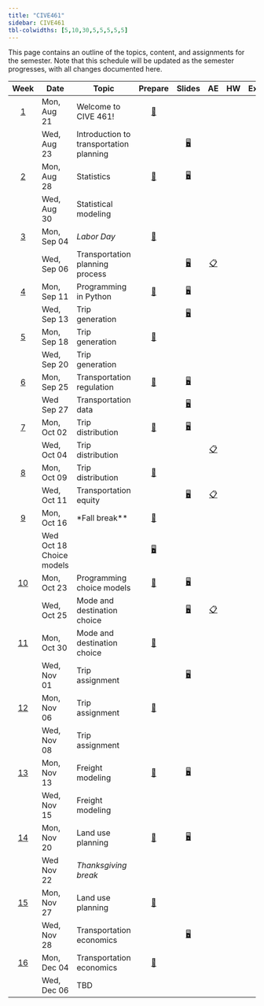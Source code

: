 ```yaml
---
title: "CIVE461"
sidebar: CIVE461
tbl-colwidths: [5,10,30,5,5,5,5,5]
---
```


This page contains an outline of the topics, content, and assignments for the semester.
Note that this schedule will be updated as the semester progresses, with all changes documented here.

::: column-screen-inset-right
|           Week            | Date        | Topic                                               |                             Prepare                             |                                   Slides                                   				|                                                       AE                                                        |                                                                                       HW                                                                                       |                            Exam                            |
|:------:|--------|--------|:------:|:------:|:------:|:------:|:------:|:------:|:------:|
|  [1](/weeks/week-1.html)  | Mon, Aug 21  | Welcome to CIVE 461!                               | [📖](/weeks/week-1.html#prepare){aria-label="Week  summary"}    |      				 																      |                                                                                                                 |                                                                                                                                   |															|
|                           | Wed, Aug 23  | Introduction to transportation planning			|                                                                 |[🖥️](/teaching/CIVE461/slides/lec-1.html "Lecture slides"){aria-label="Lecture 1 slides"}  |              |                                                                                                                                                                                |                                                            |
|  [2](/weeks/week-2.html)  | Mon, Aug 28 | Statistics											|  [📖](/weeks/week-2.html#prepare){aria-label="Week 2 summary"}  | [🖥️](/teaching/CIVE461/slides/lec-2.html "Lab slides"){aria-label="Lab 2 slides"}      |                                                                                                                 |                                                                                                                                                                                |                                                            |
|                           | Wed, Aug 30 | Statistical modeling								|  																  |  																						  |                                                                                                                 |                                                                                                                                                                                |                                                            |
|  [3](/weeks/week-3.html)  | Mon, Sep 04 | *Labor Day*											| [📖](/weeks/week-3.html#prepare){aria-label="Week 3 summary"}   |                                                                            |                                                                                                                 |                                                                                                                                                                                |                                                            |
|                           | Wed, Sep 06 | Transportation planning process						|    															  |  [🖥️](/teaching/CIVE461/slides/lec-3.html "Lecture slides"){aria-label="Lecture 3 slides"}  |    [📋](/ae/ae-2-dcbikeshare.html "Application exercise"){aria-label="Application Exercise 2 instructions"}     |                                                                                                                                                                                |                                                            |
|  [4](/weeks/week-4.html)  | Mon, Sep 11 | Programming in Python								| [📖](/weeks/week-4.html#prepare){aria-label="Week 4 summary"}   |      [🖥️](/teaching/CIVE461/slides/lec-4.html "Lecture slides"){aria-label="Lecture 4 slides"}       |                                                                                                                 |                                                                                                                                                                                |                                                            |
|                           | Wed, Sep 13 | Trip generation										|    															  |  [🖥️](/teaching/CIVE461/slides/lec-5.html "Lecture slides"){aria-label="Lecture 5 slides"}  |                                                                                                                 |                                                                                                                                                                                |                                                            |
|  [5](/weeks/week-5.html)  | Mon, Sep 18 | Trip generation										|   [📖](/weeks/week-5.html#prepare){aria-label="Week 5 summary"} |      																				      |                                                                                                                 |                                                                                                                                                                                |                                                            |
|                           | Wed, Sep 20  | Trip generation									|   															  |  																						  |                                                                                                                 |                                                                                                                                                                                |                                                            |
|  [6](/weeks/week-6.html)  | Mon, Sep 25  | Transportation regulation							| [📖](/weeks/week-6.html#prepare){aria-label="Week 6 summary"}   |  [🖥️](/teaching/CIVE461/slides/lec-6.html "Lecture slides"){aria-label="Lecture 6 slides"}                                                                          |                                                                                                                 |                                                                                                                                                                                |                                                            |
|                           | Wed  Sep 27 | Transportation data									|                                                                 | [🖥️](/teaching/CIVE461/slides/lec-7.html "Lecture slides"){aria-label="Lecture 7 slides"}                                                                           |                                                                                                                 |                                                                                                                                                                                |  |
|  [7](/weeks/week-7.html)  | Mon, Oct 02 | Trip distribution									| [📖](/weeks/week-7.html#prepare){aria-label="Week 7 summary"}   |  [🖥️](/teaching/CIVE461/slides/lec-8.html "Lecture slides"){aria-label="Lecture 8 slides"}                                                                          |                                                                                                                 |                                                                                                                                                                                |                                                            |
|                           | Wed, Oct 04 | Trip distribution									|    															  | 																						 |     [📋](/ae/ae-5-the-office.html "Application exercise"){aria-label="Application Exercise 5 instructions"}     |                                                                                                                                                                                |                                                            |
|  [8](/weeks/week-8.html)  | Mon, Oct 09 | Trip distribution									| [📖](/weeks/week-8.html#prepare){aria-label="Week 8 summary"}   |                                                                            |                                                                                                                 |                                                                                                                                                                                |                                                            |
|                           | Wed, Oct 11 | Transportation equity								|    															  | [🖥️](/teaching/CIVE461/slides/lec-9.html "Lecture slides"){aria-label="Lecture 9 slides"} |   [📋](/ae/ae-6-the-office-cv.html "Application exercise"){aria-label="Application Exercise 6 instructions"}    |                                                                                                                                                                                |                                                            |
|  [9](/weeks/week-9.html)  | Mon, Oct 16 | *Fall break**										| [📖](/weeks/week-9.html#prepare){aria-label="Week 9 summary"}   |                                                                            |                                                                                                                 |                                                                                                                                                                                |                                                            |
|                           | Wed  Oct 18   Choice models										|                                                                 | [🖥️](/teaching/CIVE461/slides/lec-10.html "Lecture slides"){aria-label="Lecture 10 slides"}                                                                           |                                                                                                                 |                                                                                                                                                                                |  |
| [10](/weeks/week-10.html) | Mon, Oct 23 | Programming choice models							| [📖](/weeks/week-10.html#prepare){aria-label="Week 10 summary"}  |  [🖥️](/teaching/CIVE461/slides/lec-11.html "Lecture slides"){aria-label="Lecture 11 slides"}                                                                          |                                                                                                                 |                                                                                                                                                                                |                                                            |
|                           | Wed, Oct 25 | Mode and destination choice							|  																	| 	[🖥️](/teaching/CIVE461/slides/lec-12.html "Lecture slides"){aria-label="Lecture 12 slides"}																						 |        [📋](/ae/ae-9-odds.html "Application exercise"){aria-label="Application Exercise 9 instructions"}        |                                                                                                                                                                                |                                                            |
| [11](/weeks/week-11.html) | Mon, Oct 30 | Mode and destination choice							| [📖](/weeks/week-11.html#prepare){aria-label="Week 11 summary"}  |                                                                            |                                                                                                                 |                                                                                                                                                                                |                                                            |
|                           | Wed, Nov 01 | Trip assignment										| 																	| [🖥️](/teaching/CIVE461/slides/lec-13.html "Lecture slides"){aria-label="Lecture 13 slides"} |                                                                                                                 |                                                                                                                                                                                |                                                            |
| [12](/weeks/week-12.html) | Mon, Nov 06 | Trip assignment										| [📖](/weeks/week-12.html#prepare){aria-label="Week 12 summary"} |                                                                            |                                                                                                                 |                                                                                                                                                                                |                                                            |
|                           | Wed, Nov 08 | Trip assignment										|  																| 																								 |                                                                                                                 |                                                                                                                                                                                |                                                            |
| [13](/weeks/week-13.html) | Mon, Nov 13  | Freight modeling									| [📖](/weeks/week-13.html#prepare){aria-label="Week 13 summary"}  | [🖥️](/teaching/CIVE461/slides/lec-14.html "Lecture slides"){aria-label="Lecture 14 slides"}                                                                           |                                                                                                                 |                                                                                                                                                                                |                                                            |
|                           | Wed, Nov 15  | Freight modeling									|  																| 																								 |                                                                        |										|                                                                                                                                                                                |                                                           |
| [14](/weeks/week-14.html) | Mon, Nov 20 | Land use planning									| [📖](/weeks/week-14.html#prepare){aria-label="Week 14 summary"}      |  [🖥️](/teaching/CIVE461/slides/lec-15.html "Lecture slides"){aria-label="Lecture 15 slides"}                                                                          |                                                                                                                 |                                                                                                                                                                                |                                                            |                                                                                                                                                                                                                                                                                                                                                                                                                                                                                                                                                                                                                                                      
|                           | Wed  Nov 22         | *Thanksgiving break*						|                                                                 |                                                                            |                                                                                                                 |                                                                                                                                                                                |  |                                                                                                                                                                                                                                                                                                                                                                                                                                                                                                                                                                                                                                                      
| [15](/weeks/week-15.html) | Mon, Nov 27 | Land use planning									| [📖](/weeks/week-15.html#prepare){aria-label="Week 15 summary"} |                                                                            |                                                                                                                 |                                                                                                                                                                                |                                                            |
|                           | Wed, Nov 28 | Transportation economics							|                                                                 |  [🖥️](/teaching/CIVE461/slides/lec-16.html "Lecture slides"){aria-label="Lecture 16 slides"}                                                                          |                                                                                                                 |                                                                                                                                                                                |                                                            |
| [16](/weeks/week-16.html) | Mon, Dec 04 | Transportation economics							| [📖](/weeks/week-16.html#prepare){aria-label="Week 16 summary"}    |                                                                            |                                                                                                                 |                                                                                                                                                                                |                                                            |
|                           | Wed, Dec 06 | TBD													|                                                                 |                                                                            |                                                                                                                 |                                                                                                                                                                                |                                                            |
:::
